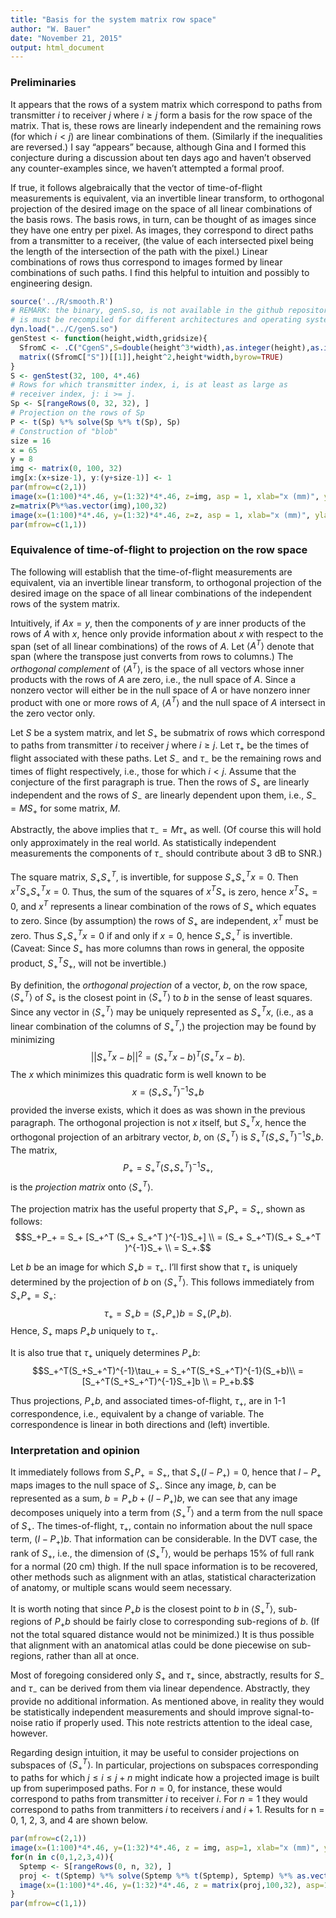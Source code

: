 ```yaml
---
title: "Basis for the system matrix row space"
author: "W. Bauer"
date: "November 21, 2015"
output: html_document
---
```


### Preliminaries

It appears that the rows of a system matrix which correspond to paths from transmitter $i$ to receiver $j$ where $i \ge j$ form a basis for the row space of the matrix. That is, these rows are linearly independent and the remaining rows (for which $i \lt j$) are linear combinations of them. (Similarly if the inequalities are reversed.) I say "appears" because, although Gina and I formed this conjecture during a discussion about ten days ago and haven't observed any counter-examples since, we haven't attempted a formal proof.

If true, it follows algebraically that the vector of time-of-flight measurements is equivalent, via an invertible linear transform, to orthogonal projection of the desired image on the space of all linear combinations of the basis rows. The basis rows, in turn, can be thought of as images since they have one entry per pixel. As images, they correspond to direct paths from a transmitter to a receiver, (the value of each intersected pixel being the length of the intersection of the path with the pixel.) Linear combinations of rows thus correspond to images formed by linear combinations of such paths. I find this helpful to intuition and possibly to engineering design.

```r
source('../R/smooth.R')
# REMARK: the binary, genS.so, is not available in the github repository since
# is must be recompiled for different architectures and operating systems.
dyn.load("../C/genS.so")
genStest <- function(height,width,gridsize){
  SfromC <- .C("CgenS",S=double(height^3*width),as.integer(height),as.integer(width),as.double(gridsize))
  matrix((SfromC["S"])[[1]],height^2,height*width,byrow=TRUE)
}
S <- genStest(32, 100, 4*.46)
# Rows for which transmitter index, i, is at least as large as
# receiver index, j: i >= j.
Sp <- S[rangeRows(0, 32, 32), ]
# Projection on the rows of Sp
P <- t(Sp) %*% solve(Sp %*% t(Sp), Sp)
# Construction of "blob"
size = 16
x = 65
y = 8
img <- matrix(0, 100, 32)
img[x:(x+size-1), y:(y+size-1)] <- 1
par(mfrow=c(2,1))
image(x=(1:100)*4*.46, y=(1:32)*4*.46, z=img, asp = 1, xlab="x (mm)", ylab="y (mm)", main="Image")
z=matrix(P%*%as.vector(img),100,32)
image(x=(1:100)*4*.46, y=(1:32)*4*.46, z=z, asp = 1, xlab="x (mm)", ylab="y (mm)", main="Projection on the row space of S")
par(mfrow=c(1,1))
```

### Equivalence of time-of-flight to projection on the row space

The following will establish that the time-of-flight measurements are equivalent, via an invertible linear transform, to orthogonal projection of the desired image on the space of all linear combinations of the independent rows of the system matrix.

Intuitively, if $Ax=y,$ then the components of $y$ are inner products of the rows of $A$ with $x,$ hence only provide information about $x$ with respect to the span (set of all linear combinations) of the rows of $A.$ Let $\langle A^T \rangle$ denote that span (where the transpose just converts from rows to columns.) The *orthogonal complement* of $\langle A^T \rangle$, is the space of all vectors whose inner products with the rows of $A$ are zero, i.e., the null space of $A.$ Since a nonzero vector will either be in the null space of $A$ or have nonzero inner product with one or more rows of $A$, $\langle A^T \rangle$ and the null space of $A$ intersect in the zero vector only.

Let $S$ be a system matrix, and let $S_+$ be submatrix of rows which correspond to paths from transmitter $i$ to receiver $j$ where $i \ge j$. Let $\tau_+$ be the times of flight associated with these paths. Let $S_-$ and $\tau_-$ be the remaining rows and times of flight respectively, i.e., those for which $i \lt j$. Assume that the conjecture of the first paragraph is true. Then the rows of $S_+$ are linearly independent and the rows of $S_-$ are linearly dependent upon them, i.e., $S_- = MS_+$ for some matrix, $M$.

Abstractly, the above implies that $\tau_- = M\tau_+$ as well. (Of course this will hold only approximately in the real world. As statistically independent measurements the components of $\tau_-$ should contribute about 3 dB to SNR.)

The square matrix, $S_+ S_+^T$, is invertible, for suppose $S_+ S_+^T x = 0.$ Then $x^T S_+ S_+^T x = 0.$ Thus, the sum of the squares of $x^TS_+$ is zero, hence $x^TS_+ = 0,$ and $x^T$ represents a linear combination of the rows of $S_+$ which equates to zero. Since (by assumption) the rows of $S_+$ are independent, $x^T$ must be zero. Thus $S_+ S_+^Tx=0$ if and only if $x=0,$ hence $S_+ S_+^T$ is invertible. (Caveat: Since $S_+$ has more columns than rows in general, the opposite product, $S_+^T S_+,$ will not be invertible.)

By definition, the *orthogonal projection* of a vector, $b$, on the row space, $\langle S_+^T\rangle$ of $S_+$ is the closest point in $\langle S_+^T\rangle$ to $b$ in the sense of least squares. Since any vector in $\langle S_+^T\rangle$ may be uniquely represented as $S_+^Tx$, (i.e., as a linear combination of the columns of $S_+^T$,) the projection may be found by minimizing$$||S_+^Tx - b||^2 = (S_+^Tx - b)^T(S_+^Tx - b).$$The $x$ which minimizes this quadratic form is well known to be$$x = (S_+ S_+^T)^{-1}S_+b$$provided the inverse exists, which it does as was shown in the previous paragraph. The orthogonal projection is not $x$ itself, but $S_+^Tx,$ hence the orthogonal projection of an arbitrary vector, $b,$ on $\langle S_+^T \rangle$ is $S_+^T (S_+ S_+^T )^{-1}S_+b$. The matrix,$$P_+ = S_+^T (S_+ S_+^T )^{-1}S_+,$$ is the *projection matrix* onto $\langle S_+^T\rangle.$

The projection matrix has the useful property that $S_+P_+ = S_+,$ shown as follows:$$S_+P_+ = S_+ [S_+^T (S_+ S_+^T )^{-1}S_+] \\ = (S_+ S_+^T)(S_+ S_+^T )^{-1}S_+ \\ = S_+.$$

Let $b$ be an image for which $S_+b=\tau_+.$ I'll first show that $\tau_+$ is uniquely determined by the projection of $b$ on $\langle S_+^T \rangle.$ This follows immediately from $S_+P_+ = S_+$:$$\tau_+ = S_+b = (S_+P_+)b = S_+(P_+b).$$Hence, $S_+$ maps $P_+b$ uniquely to $\tau_+$.

It is also true that $\tau_+$ uniquely determines $P_+b$:$$S_+^T(S_+S_+^T)^{-1}\tau_+ = S_+^T(S_+S_+^T)^{-1}(S_+b)\\ =  [S_+^T(S_+S_+^T)^{-1}S_+]b \\ = P_+b.$$

Thus projections, $P_+b,$ and associated times-of-flight, $\tau_+,$ are in 1-1 correspondence, i.e., equivalent by a change of variable. The correspondence is linear in both directions and (left) invertible. 

### Interpretation and opinion

It immediately follows from $S_+P_+ = S_+,$ that $S_+(I-P_+) = 0$, hence that $I-P_+$ maps images to the null space of $S_+$. Since any image, $b,$ can be represented as a sum, $b=P_+b + (I-P_+)b,$ we can see that any image decomposes uniquely into a term from $\langle S_+^T \rangle$ and a term from the null space of $S_+.$ The times-of-flight, $\tau_+,$ contain no information about the null space term, $(I-P_+)b$. That information can be considerable. In the DVT case, the rank of $S_+,$ i.e., the dimension of $\langle S_+^T \rangle,$ would be perhaps 15% of full rank for a normal (20 cm) thigh. If the null space information is to be recovered, other methods such as alignment with an atlas, statistical characterization of anatomy, or multiple scans would seem necessary.

It is worth noting that since $P_+b$ is the closest point to $b$ in $\langle S_+^T \rangle$, sub-regions of $P_+b$ should be fairly close to corresponding sub-regions of $b.$ (If not the total squared distance would not be minimized.) It is thus possible that alignment with an anatomical atlas could be done piecewise on sub-regions, rather than all at once.  

Most of foregoing considered only $S_+$ and $\tau_+$ since, abstractly, results for $S_-$ and $\tau_-$ can be derived from them via linear dependence. Abstractly, they provide no additional information. As mentioned above, in reality they would be statistically independent measurements and should improve signal-to-noise ratio if properly used. This note restricts attention to the ideal case, however.

Regarding design intuition, it may be useful to consider projections on subspaces of $\langle S_+^T \rangle.$ In particular, projections on subspaces corresponding to paths for which $j\le i \le j+n$ might indicate how a projected image is built up from superimposed paths. For $n=0,$ for instance, these would correspond to paths from transmitter $i$ to receiver $i.$ For $n=1$ they would correspond to paths from tranmitters $i$ to receivers $i$ and $i+1$. Results for n = 0, 1, 2, 3, and 4 are shown below.

```r
par(mfrow=c(2,1))
image(x=(1:100)*4*.46, y=(1:32)*4*.46, z = img, asp=1, xlab="x (mm)", ylab="y (mm)", main = "Image")
for(n in c(0,1,2,3,4)){
  Sptemp <- S[rangeRows(0, n, 32), ]
  proj <- t(Sptemp) %*% solve(Sptemp %*% t(Sptemp), Sptemp) %*% as.vector(img)
  image(x=(1:100)*4*.46, y=(1:32)*4*.46, z = matrix(proj,100,32), asp=1, xlab="x (mm)", ylab="y (mm)", main = paste0("j between i and i + ",n))
}
par(mfrow=c(1,1))
```

